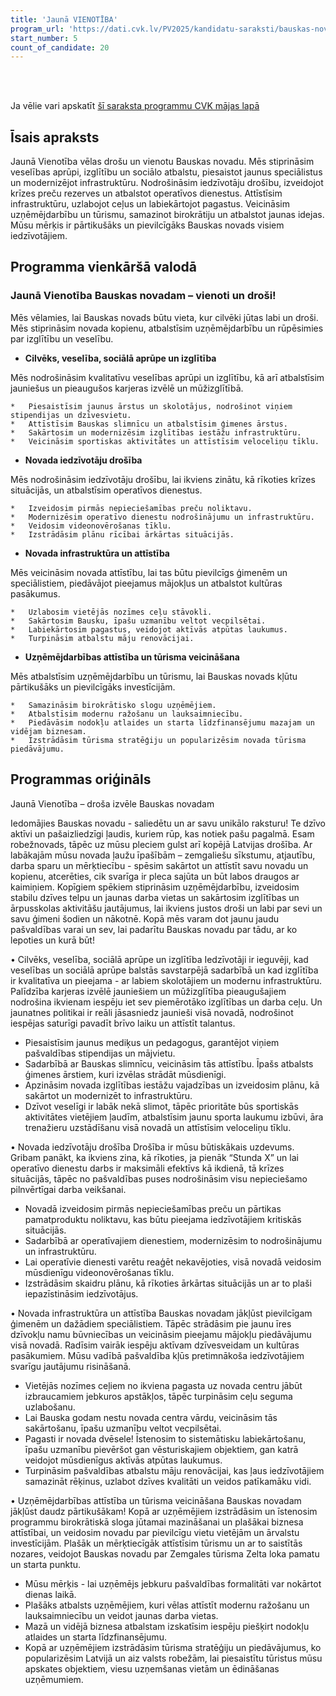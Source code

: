 ```yaml
---
title: 'Jaunā VIENOTĪBA'
program_url: 'https://dati.cvk.lv/PV2025/kandidatu-saraksti/bauskas-novads/jauna-vienotiba'
start_number: 5
count_of_candidate: 20
---
```



<Badge text="Veselība un sociālā aprūpe" variant="note" size="small" /> <Badge text="Iedzīvotāju drošība" variant="note" size="small" /> <Badge text="Infrastruktūras attīstība" variant="note" size="small" /> <Badge text="Uzņēmējdarbības atbalsts" variant="note" size="small" /> <Badge text="Tūrisma veicināšana" variant="note" size="small" />

<br/><br/> 

<Card title='Šis ir mākslīga intelekta ģenerēts apraksts' icon='starlight'>
    Ja vēlie vari apskatīt <a href={frontmatter.program_url} target='_blank'>šī saraksta programmu CVK mājas lapā</a>
    </Card>

## Īsais apraksts

Jaunā Vienotība vēlas drošu un vienotu Bauskas novadu. Mēs stiprināsim veselības aprūpi, izglītību un sociālo atbalstu, piesaistot jaunus speciālistus un modernizējot infrastruktūru. Nodrošināsim iedzīvotāju drošību, izveidojot krīzes preču rezerves un atbalstot operatīvos dienestus. Attīstīsim infrastruktūru, uzlabojot ceļus un labiekārtojot pagastus. Veicināsim uzņēmējdarbību un tūrismu, samazinot birokrātiju un atbalstot jaunas idejas. Mūsu mērķis ir pārtikušāks un pievilcīgāks Bauskas novads visiem iedzīvotājiem.

## Programma vienkāršā valodā

### Jaunā Vienotība Bauskas novadam – vienoti un droši!

Mēs vēlamies, lai Bauskas novads būtu vieta, kur cilvēki jūtas labi un droši. Mēs stiprināsim novada kopienu, atbalstīsim uzņēmējdarbību un rūpēsimies par izglītību un veselību.

*   **Cilvēks, veselība, sociālā aprūpe un izglītība**

Mēs nodrošināsim kvalitatīvu veselības aprūpi un izglītību, kā arī atbalstīsim jauniešus un pieaugušos karjeras izvēlē un mūžizglītībā.

    *   Piesaistīsim jaunus ārstus un skolotājus, nodrošinot viņiem stipendijas un dzīvesvietu.
    *   Attīstīsim Bauskas slimnīcu un atbalstīsim ģimenes ārstus.
    *   Sakārtosim un modernizēsim izglītības iestāžu infrastruktūru.
    *   Veicināsim sportiskas aktivitātes un attīstīsim veloceliņu tīklu.

*   **Novada iedzīvotāju drošība**

Mēs nodrošināsim iedzīvotāju drošību, lai ikviens zinātu, kā rīkoties krīzes situācijās, un atbalstīsim operatīvos dienestus.

    *   Izveidosim pirmās nepieciešamības preču noliktavu.
    *   Modernizēsim operatīvo dienestu nodrošinājumu un infrastruktūru.
    *   Veidosim videonovērošanas tīklu.
    *   Izstrādāsim plānu rīcībai ārkārtas situācijās.

*   **Novada infrastruktūra un attīstība**

Mēs veicināsim novada attīstību, lai tas būtu pievilcīgs ģimenēm un speciālistiem, piedāvājot pieejamus mājokļus un atbalstot kultūras pasākumus.

    *   Uzlabosim vietējās nozīmes ceļu stāvokli.
    *   Sakārtosim Bausku, īpašu uzmanību veltot vecpilsētai.
    *   Labiekārtosim pagastus, veidojot aktīvās atpūtas laukumus.
    *   Turpināsim atbalstu māju renovācijai.

*   **Uzņēmējdarbības attīstība un tūrisma veicināšana**

Mēs atbalstīsim uzņēmējdarbību un tūrismu, lai Bauskas novads kļūtu pārtikušāks un pievilcīgāks investīcijām.

    *   Samazināsim birokrātisko slogu uzņēmējiem.
    *   Atbalstīsim modernu ražošanu un lauksaimniecību.
    *   Piedāvāsim nodokļu atlaides un starta līdzfinansējumu mazajam un vidējam biznesam.
    *   Izstrādāsim tūrisma stratēģiju un popularizēsim novada tūrisma piedāvājumu.

## Programmas oriģināls

Jaunā Vienotība – droša izvēle Bauskas novadam

Iedomājies Bauskas novadu - saliedētu un ar savu unikālo raksturu! Te dzīvo aktīvi un pašaizliedzīgi ļaudis, kuriem rūp, kas notiek pašu pagalmā. Esam robežnovads, tāpēc uz mūsu pleciem gulst arī kopējā Latvijas drošība.
Ar labākajām mūsu novada ļaužu īpašībām – zemgaliešu sīkstumu, atjautību, darba sparu un mērķtiecību - spēsim sakārtot un attīstīt savu novadu un kopienu, atcerēties, cik svarīga ir pleca sajūta un būt labos draugos ar kaimiņiem. Kopīgiem spēkiem stiprināsim uzņēmējdarbību, izveidosim stabilu dzīves telpu un jaunas darba vietas un sakārtosim izglītības un ārpusskolas aktivitāšu jautājumus, lai ikviens justos droši un labi par sevi un savu ģimeni šodien un nākotnē. Kopā mēs varam dot jaunu jaudu pašvaldības varai un sev, lai padarītu Bauskas novadu par tādu, ar ko lepoties un kurā būt!

• Cilvēks, veselība, sociālā aprūpe un izglītība
Iedzīvotāji ir ieguvēji, kad veselības un sociālā aprūpe balstās savstarpējā sadarbībā un kad izglītība ir kvalitatīva un pieejama - ar labiem skolotājiem un modernu infrastruktūru. Palīdzība karjeras izvēlē jauniešiem un mūžizglītība pieaugušajiem nodrošina ikvienam iespēju iet sev piemērotāko izglītības un darba ceļu. Un jaunatnes politikai ir reāli jāsasniedz jaunieši visā novadā, nodrošinot iespējas saturīgi pavadīt brīvo laiku un attīstīt talantus.

- Piesaistīsim jaunus mediķus un pedagogus, garantējot viņiem pašvaldības stipendijas un mājvietu.
- Sadarbībā ar Bauskas slimnīcu, veicināsim tās attīstību. Īpašs atbalsts ģimenes ārstiem, kuri izvēlas strādāt mūsdienīgi.
- Apzināsim novada izglītības iestāžu vajadzības un izveidosim plānu, kā sakārtot un modernizēt to infrastruktūru.
- Dzīvot veselīgi ir labāk nekā slimot, tāpēc prioritāte būs sportiskās aktivitātes vietējiem ļaudīm, atbalstīsim jaunu sporta laukumu izbūvi, āra trenažieru uzstādīšanu visā novadā un attīstīsim veloceliņu tīklu.

• Novada iedzīvotāju drošība
Drošība ir mūsu būtiskākais uzdevums. Gribam panākt, ka ikviens zina, kā rīkoties, ja pienāk “Stunda X” un lai operatīvo dienestu darbs ir maksimāli efektīvs kā ikdienā, tā krīzes situācijās, tāpēc no pašvaldības puses nodrošināsim visu nepieciešamo pilnvērtīgai darba veikšanai.

- Novadā izveidosim pirmās nepieciešamības preču un pārtikas pamatproduktu noliktavu, kas būtu pieejama iedzīvotājiem kritiskās situācijās.
- Sadarbībā ar operatīvajiem dienestiem, modernizēsim to nodrošinājumu un infrastruktūru.
- Lai operatīvie dienesti varētu reaģēt nekavējoties, visā novadā veidosim mūsdienīgu videonovērošanas tīklu.
- Izstrādāsim skaidru plānu, kā rīkoties ārkārtas situācijās un ar to plaši iepazīstināsim iedzīvotājus.

• Novada infrastruktūra un attīstība
Bauskas novadam jākļūst pievilcīgam ģimenēm un dažādiem speciālistiem. Tāpēc strādāsim pie jaunu īres dzīvokļu namu būvniecības un veicināsim pieejamu mājokļu piedāvājumu visā novadā. Radīsim vairāk iespēju aktīvam dzīvesveidam un kultūras pasākumiem. Mūsu vadībā pašvaldība kļūs pretimnākoša iedzīvotājiem svarīgu jautājumu risināšanā.

- Vietējās nozīmes ceļiem no ikviena pagasta uz novada centru jābūt izbraucamiem jebkuros apstākļos, tāpēc turpināsim ceļu seguma uzlabošanu.
- Lai Bauska godam nestu novada centra vārdu, veicināsim tās sakārtošanu, īpašu uzmanību veltot vecpilsētai.
- Pagasti ir novada dvēsele! Īstenosim to sistemātisku labiekārtošanu, īpašu uzmanību pievēršot gan vēsturiskajiem objektiem, gan katrā veidojot mūsdienīgus aktīvās atpūtas laukumus.
- Turpināsim pašvaldības atbalstu māju renovācijai, kas ļaus iedzīvotājiem samazināt rēķinus, uzlabot dzīves kvalitāti un veidos patīkamāku vidi.

• Uzņēmējdarbības attīstība un tūrisma veicināšana
Bauskas novadam jākļūst daudz pārtikušākam! Kopā ar uzņēmējiem izstrādāsim un īstenosim programmu birokrātiskā sloga jūtamai mazināšanai un plašākai biznesa attīstībai, un veidosim novadu par pievilcīgu vietu vietējām un ārvalstu investīcijām. Plašāk un mērķtiecīgāk attīstīsim tūrismu un ar to saistītās nozares, veidojot Bauskas novadu par Zemgales tūrisma Zelta loka pamatu un starta punktu.
- Mūsu mērķis - lai uzņēmējs jebkuru pašvaldības formalitāti var nokārtot dienas laikā.
- Plašāks atbalsts uzņēmējiem, kuri vēlas attīstīt modernu ražošanu un lauksaimniecību un veidot jaunas darba vietas.
- Mazā un vidējā biznesa atbalstam izskatīsim iespēju piešķirt nodokļu atlaides un starta līdzfinansējumu.
- Kopā ar uzņēmējiem izstrādāsim tūrisma stratēģiju un piedāvājumus, ko popularizēsim Latvijā un aiz valsts robežām, lai piesaistītu tūristus mūsu apskates objektiem, viesu uzņemšanas vietām un ēdināšanas uzņēmumiem.
